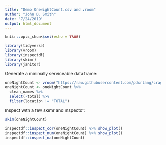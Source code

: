 ```yaml
---
title: "Demo OneNightCount.csv and vroom"
author: "John D. Smith"
date: "7/24/2019"
output: html_document
---
```


```r
knitr::opts_chunk$set(echo = TRUE)
```


```r
library(tidyverse)
library(vroom)
library(inspectdf)
library(skimr)
library(janitor)
```
Generate a minimally serviceable data frame:
```r
oneNightCount <- vroom("https://raw.githubusercontent.com/pdxrlang/craggy_2019/master/data/oneNightCount.csv")
oneNightCount <- oneNightCount %>% 
  clean_names %>% 
  select(-total) %>% 
  filter(location != "TOTAL")
```

Inspect with a few skimr and inspectdf:
```r
skim(oneNightCount)

inspectdf::inspect_cor(oneNightCount) %>% show_plot()
inspectdf::inspect_num(oneNightCount) %>% show_plot()
inspectdf::inspect_na(oneNightCount) 

```

